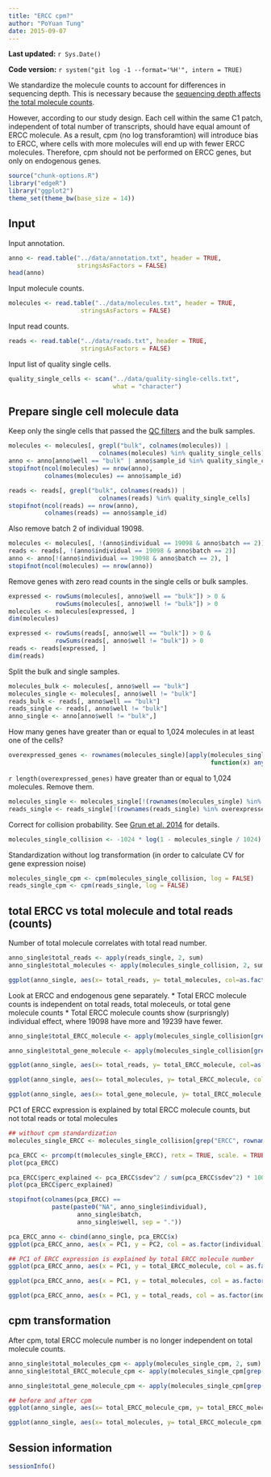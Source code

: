 ```yaml
---
title: "ERCC cpm?"
author: "PoYuan Tung"
date: 2015-09-07
---
```


**Last updated:** `r Sys.Date()`

**Code version:** `r system("git log -1 --format='%H'", intern = TRUE)`


We standardize the molecule counts to account for differences in sequencing depth.
This is necessary because the [sequencing depth affects the total molecule counts](compare-reads-v-molecules.html#effect-of-sequencing-depth-on-molecule-count).

However, according to our study design. Each cell within the same C1 patch, independent of total number of transcripts, should have equal amount of ERCC molecule. As a result, cpm (no log transforamtion) will introduce bias to ERCC, where cells with more molecules will end up with fewer ERCC molecules. Therefore, cpm should not be performed on ERCC genes, but only on endogenous genes.

```r
source("chunk-options.R")
library("edgeR")
library("ggplot2")
theme_set(theme_bw(base_size = 14))
```

## Input

Input annotation.

```r
anno <- read.table("../data/annotation.txt", header = TRUE,
                   stringsAsFactors = FALSE)
head(anno)
```

Input molecule counts.

```r
molecules <- read.table("../data/molecules.txt", header = TRUE,
                    stringsAsFactors = FALSE)
```

Input read counts.

```r
reads <- read.table("../data/reads.txt", header = TRUE,
                    stringsAsFactors = FALSE)
```

Input list of quality single cells.

```r
quality_single_cells <- scan("../data/quality-single-cells.txt",
                             what = "character")
```

## Prepare single cell molecule data

Keep only the single cells that passed the [QC filters](qc-cell-ipsc.html) and the bulk samples.

```r
molecules <- molecules[, grepl("bulk", colnames(molecules)) |
                         colnames(molecules) %in% quality_single_cells]
anno <- anno[anno$well == "bulk" | anno$sample_id %in% quality_single_cells, ]
stopifnot(ncol(molecules) == nrow(anno),
          colnames(molecules) == anno$sample_id)

reads <- reads[, grepl("bulk", colnames(reads)) |
                         colnames(reads) %in% quality_single_cells]
stopifnot(ncol(reads) == nrow(anno),
          colnames(reads) == anno$sample_id)
```

Also remove batch 2 of individual 19098.

```r
molecules <- molecules[, !(anno$individual == 19098 & anno$batch == 2)]
reads <- reads[, !(anno$individual == 19098 & anno$batch == 2)]
anno <- anno[!(anno$individual == 19098 & anno$batch == 2), ]
stopifnot(ncol(molecules) == nrow(anno))
```

Remove genes with zero read counts in the single cells or bulk samples.

```r
expressed <- rowSums(molecules[, anno$well == "bulk"]) > 0 &
             rowSums(molecules[, anno$well != "bulk"]) > 0
molecules <- molecules[expressed, ]
dim(molecules)

expressed <- rowSums(reads[, anno$well == "bulk"]) > 0 &
             rowSums(reads[, anno$well != "bulk"]) > 0
reads <- reads[expressed, ]
dim(reads)
```

Split the bulk and single samples.

```r
molecules_bulk <- molecules[, anno$well == "bulk"]
molecules_single <- molecules[, anno$well != "bulk"]
reads_bulk <- reads[, anno$well == "bulk"]
reads_single <- reads[, anno$well != "bulk"]
anno_single <- anno[anno$well != "bulk",]
```

How many genes have greater than or equal to 1,024 molecules in at least one of the cells?

```r
overexpressed_genes <- rownames(molecules_single)[apply(molecules_single, 1,
                                                        function(x) any(x >= 1024))]
```

`r length(overexpressed_genes)` have greater than or equal to 1,024 molecules.
Remove them.

```r
molecules_single <- molecules_single[!(rownames(molecules_single) %in% overexpressed_genes), ]
reads_single <- reads_single[!(rownames(reads_single) %in% overexpressed_genes), ]
```

Correct for collision probability. See [Grun et al. 2014][Grun2014] for details.

[Grun2014]: http://www.nature.com/nmeth/journal/v11/n6/full/nmeth.2930.html#methods

```r
molecules_single_collision <- -1024 * log(1 - molecules_single / 1024)
```

Standardization without log transformation (in order to calculate CV for gene expression noise)
```r
molecules_single_cpm <- cpm(molecules_single_collision, log = FALSE)
reads_single_cpm <- cpm(reads_single, log = FALSE)
```

## total ERCC vs total molecule and total reads (counts)

Number of total molecule correlates with total read number.

```r
anno_single$total_reads <- apply(reads_single, 2, sum)
anno_single$total_molecules <- apply(molecules_single_collision, 2, sum)

ggplot(anno_single, aes(x= total_reads, y= total_molecules, col=as.factor(individual), shape=as.factor(batch))) + geom_point() + labs(x = "total reads", y = "total molecule")
```

Look at ERCC and endogenous gene separately.
* Total ERCC molecule counts is independent on total reads, total moleceuls, or total gene molecule counts
* Total ERCC molecule counts show (surprisngly) individual effect, where 19098 have more and 19239 have fewer.

```r
anno_single$total_ERCC_molecule <- apply(molecules_single_collision[grep("ERCC", rownames(molecules_single)), ],2,sum)

anno_single$total_gene_molecule <- apply(molecules_single_collision[grep("ENSG", rownames(molecules_single)), ],2,sum)

ggplot(anno_single, aes(x= total_reads, y= total_ERCC_molecule, col=as.factor(individual), shape=as.factor(batch))) + geom_point() + labs(x = "total reads", y = "total ERCC molecule")

ggplot(anno_single, aes(x= total_molecules, y= total_ERCC_molecule, col=as.factor(individual), shape=as.factor(batch))) + geom_point() + labs(x = "total molecules", y = "total ERCC molecule")

ggplot(anno_single, aes(x= total_gene_molecule, y= total_ERCC_molecule, col=as.factor(individual), shape=as.factor(batch))) + geom_point() + labs(x = "total endogenous gene molecules", y = "total ERCC molecule")
```

PC1 of ERCC expression is explained by total ERCC molecule counts, but not total reads or total molecules

```r
## without cpm standardization
molecules_single_ERCC <- molecules_single_collision[grep("ERCC", rownames(molecules_single_collision)), ]

pca_ERCC <- prcomp(t(molecules_single_ERCC), retx = TRUE, scale. = TRUE, center = TRUE)
plot(pca_ERCC)

pca_ERCC$perc_explained <- pca_ERCC$sdev^2 / sum(pca_ERCC$sdev^2) * 100
plot(pca_ERCC$perc_explained)

stopifnot(colnames(pca_ERCC) == 
            paste(paste0("NA", anno_single$individual),
                   anno_single$batch,
                   anno_single$well, sep = "."))

pca_ERCC_anno <- cbind(anno_single, pca_ERCC$x)
ggplot(pca_ERCC_anno, aes(x = PC1, y = PC2, col = as.factor(individual), shape = as.factor(batch))) +geom_point() + labs(title="ERCC spike-in (no-cpm)")

## PC1 of ERCC expression is explained by total ERCC molecule number 
ggplot(pca_ERCC_anno, aes(x = PC1, y = total_ERCC_molecule, col = as.factor(individual), shape = as.factor(batch))) +geom_point() + labs(title="ERCC spike-in (no-cpm)")

ggplot(pca_ERCC_anno, aes(x = PC1, y = total_molecules, col = as.factor(individual), shape = as.factor(batch))) +geom_point() + labs(title="ERCC spike-in (no-cpm)")

ggplot(pca_ERCC_anno, aes(x = PC1, y = total_reads, col = as.factor(individual), shape = as.factor(batch))) +geom_point() + labs(title="ERCC spike-in (no-cpm)")
```

## cpm transformation 

After cpm, total ERCC molecule number is no longer independent on total molecule counts. 

```r
anno_single$total_molecules_cpm <- apply(molecules_single_cpm, 2, sum)
anno_single$total_ERCC_molecule_cpm <- apply(molecules_single_cpm[grep("ERCC", rownames(molecules_single)), ],2,sum)

anno_single$total_gene_molecule_cpm <- apply(molecules_single_cpm[grep("ENSG", rownames(molecules_single)), ],2,sum)

## before and after cpm
ggplot(anno_single, aes(x= total_ERCC_molecule_cpm, y= total_ERCC_molecule, col=as.factor(individual), shape=as.factor(batch))) + geom_point() + labs(x = "total ERCC molecule cpm (no log)", y = "total ERCC molecule")

ggplot(anno_single, aes(x= total_molecules, y= total_ERCC_molecule_cpm, col=as.factor(individual), shape=as.factor(batch))) + geom_point() + labs(x = "total molecule counts", y = "total ERCC molecule cpm")
```

## Session information

```r
sessionInfo()
```
